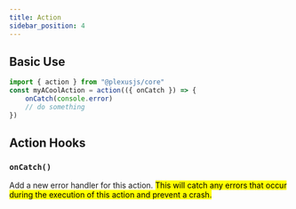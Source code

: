 ```yaml
---
title: Action
sidebar_position: 4
---
```


## Basic Use

```ts
import { action } from "@plexusjs/core"
const myACoolAction = action(({ onCatch }) => {
	onCatch(console.error)
	// do something
})
```

## Action Hooks

### `onCatch()`

Add a new error handler for this action. <mark>This will catch any errors that occur during the execution of this action and prevent a crash.</mark>

